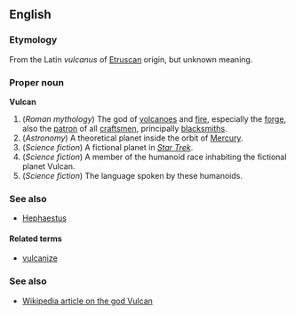 ==English==
===Etymology===
From the Latin ''vulcanus'' of [[Etruscan]] origin, but unknown meaning.

===Proper noun===
'''Vulcan'''

#(''Roman mythology'') The god of [[volcanoes]] and [[fire]], especially the [[forge]], also the [[patron]] of all [[craftsmen]], principally [[blacksmiths]].
#(''Astronomy'') A theoretical planet inside the orbit of [[Mercury]].
#(''Science fiction'') A fictional planet in ''[[w:Star Trek|Star Trek]]''.
#(''Science fiction'') A member of the humanoid race inhabiting the fictional planet Vulcan.
#(''Science fiction'') The language spoken by these humanoids.

===See also===
*[[Hephaestus]]

====Related terms====
*[[vulcanize]]

===See also===
*[[w:Vulcan (mythology)|Wikipedia article on the god Vulcan]]